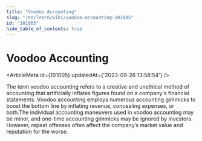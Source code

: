 ```yaml
---
title: "Voodoo Accounting"
slug: "/en/learn/wiki/voodoo-accounting-101005"
id: "101005"
hide_table_of_contents: true
---
```



# Voodoo Accounting

<ArticleMeta id={101005} updatedAt={'2023-09-26 13:58:54'} />
<div className='border-solid border-b border-t-0 my-4 border-[var(--ifm-color-gray-300)]' />

The term voodoo accounting refers to a creative and unethical method of accounting that artificially inflates figures found on a company's financial statements. Voodoo accounting employs numerous accounting gimmicks to boost the bottom line by inflating revenue, concealing expenses, or both.The individual accounting maneuvers used in voodoo accounting may be minor, and one-time accounting gimmicks may be ignored by investors. However, repeat offenses often affect the company’s market value and reputation for the worse.
